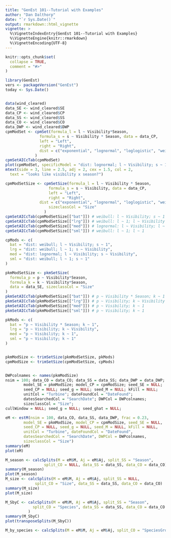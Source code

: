 ```yaml
---
title: "GenEst 101--Tutorial with Examples"
author: "Dan Dalthorp"
date: "`r Sys.Date()`"
output: rmarkdown::html_vignette
vignette: >
  %\VignetteIndexEntry{GenEst 101--Tutorial with Examples}
  %\VignetteEngine{knitr::rmarkdown}
  %\VignetteEncoding{UTF-8}
---
```


```r
knitr::opts_chunk$set(
  collapse = TRUE,
  comment = "#>"
)
```

```r
library(GenEst)
vers <- packageVersion("GenEst")
today <- Sys.Date()


data(wind_cleared)
data_SE <- wind_cleared$SE
data_CP <- wind_cleared$CP
data_SS <- wind_cleared$SS
data_CO <- wind_cleared$CO
data_DWP <- wind_cleared$DWP
cpmModSet <- cpmSet(formula_l = l ~ Visibility*Season,
               formula_s = s ~ Visibility * Season, data = data_CP,
               left = "Left",
               right = "Right",
               dist = c("exponential", "lognormal", "loglogistic", "weibull")
             )
cpmSetAICcTab(cpmModSet)
plot(cpmModSet, specificModel = "dist: lognormal; l ~ Visibility; s ~ 1")
mtext(side = 3, line = 2.5, adj = 2, cex = 1.5, col = 2,
  text = "looks like visibility x season?")

cpmModSetSize <- cpmSetSize(formula_l = l ~ Visibility * Season,
                   formula_s = s ~ Visibility, data = data_CP,
                   left = "Left",
                   right = "Right",
               dist = c("exponential", "lognormal", "loglogistic", "weibull"),
                   sizeclassCol = "Size"
                 )
cpmSetAICcTab(cpmModSetSize[["bat"]]) # weibull: l ~ Visibility; s ~ 1
cpmSetAICcTab(cpmModSetSize[["lrg"]]) # weibull: l ~ 1; l ~ Visibility
cpmSetAICcTab(cpmModSetSize[["med"]]) # lognormal: l ~ Visibility; l ~ Visibility
cpmSetAICcTab(cpmModSetSize[["sml"]]) # weibull: l ~ 1; l ~ 1

cpMods <- c(
  bat = "dist: weibull; l ~ Visibility; s ~ 1",
  lrg = "dist: weibull; l ~ 1; s ~ Visibility",
  med = "dist: lognormal; l ~ Visibility; s ~ Visibility",
  sml = "dist: weibull; l ~ 1; s ~ 1"
)

pkmModSetSize <- pkmSetSize(
  formula_p = p ~ Visibility*Season,
  formula_k = k ~ Visibility*Season,
  data = data_SE, sizeclassCol = "Size"
)
pkmSetAICcTab(pkmModSetSize[["bat"]]) # p ~ Visibility * Season; k ~ 1
pkmSetAICcTab(pkmModSetSize[["lrg"]]) # p ~ Visibility; k ~ Visibility
pkmSetAICcTab(pkmModSetSize[["med"]]) # p ~ Visibility; k ~ 1
pkmSetAICcTab(pkmModSetSize[["sml"]]) # p ~ Visibility; k ~ 1

pkMods <- c(
  bat = "p ~ Visibility * Season; k ~ 1",
  lrg = "p ~ Visibility; k ~ Visibility",
  med = "p ~ Visibility; k ~ 1",
  sml = "p ~ Visibility; k ~ 1"
)


pkmModSize <- trimSetSize(pkmModSetSize, pkMods)
cpmModSize <- trimSetSize(cpmModSetSize, cpMods)


DWPcolnames <- names(pkmModSize)
nsim = 100; data_CO = data_CO; data_SS = data_SS; data_DWP = data_DWP; frac = 0.23;
        model_SE = pkmModSize; model_CP = cpmModSize; seed_SE = NULL;
        seed_CP = NULL; seed_g = NULL; seed_M = NULL; kFill = NULL;
        unitCol = "Turbine"; dateFoundCol = "DateFound";
        datesSearchedCol = "SearchDate"; DWPCol = DWPcolnames;
        sizeclassCol = "Size";
cullWindow = NULL; seed_g = NULL; seed_ghat = NULL;

eM <- estM(nsim = 100, data_CO, data_SS, data_DWP, frac = 0.23,
        model_SE = pkmModSize, model_CP = cpmModSize, seed_SE = NULL, 
        seed_CP = NULL, seed_g = NULL, seed_M = NULL, kFill = NULL,  
        unitCol = "Turbine", dateFoundCol = "DateFound",
        datesSearchedCol = "SearchDate", DWPCol = DWPcolnames,
        sizeclassCol = "Size")
summary(eM)
plot(eM)

M_season <- calcSplits(M = eM$M, Aj = eM$Aj, split_SS = "Season",
                 split_CO = NULL, data_SS = data_SS, data_CO = data_CO)
summary(M_season)
plot(M_season)
M_size <- calcSplits(M = eM$M, Aj = eM$Aj, split_SS = NULL,
             split_CO = "Size", data_SS = data_SS, data_CO = data_CO)
summary(M_size)
plot(M_size)

M_SbyC <- calcSplits(M = eM$M, Aj = eM$Aj, split_SS = "Season",
            split_CO = "Species", data_SS = data_SS, data_CO = data_CO
          )
summary(M_SbyC)
plot(transposeSplits(M_SbyC))

M_by_species <- calcSplits(M = eM$M, Aj = eM$Aj, split_CO = "SpeciesGroup", data_CO = data_CO)

```